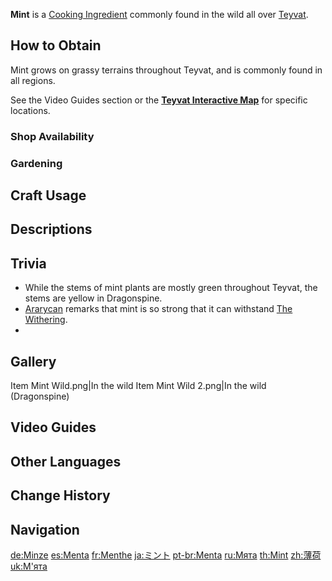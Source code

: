 {{For|the event item|Mint (Of Drink A-Dreaming)}}
{{Item Infobox
|id           = 100016
|image        = Item Mint.png
|type         = Cooking Ingredients
|invCategory  = Materials
|description  = A refreshingly cool ingredient. The cool, fresh flavor can cut through the heat of many dishes.
|source1      = Found in the wild
|source2      = {{Sold By}}
|source3      = [[Gardening]] with [[A Path of Value: Jade Field|Jade Field]]
}}
'''Mint''' is a [[Cooking Ingredient]] commonly found in the wild all over [[Teyvat]].

==How to Obtain==
Mint grows on grassy terrains throughout Teyvat, and is commonly found in all regions.

See the Video Guides section or the '''[https://webstatic-sea.mihoyo.com/app/ys-map-sea/index.html#/map/2?shown_types=161 Teyvat Interactive Map]''' for specific locations.

===Shop Availability===
{{Shop Availability}}

===Gardening===
{{Recipe
|type = Jade Field
|time = 2d 22h
|Mint Seed = 1
|sort = Mint Seed
}}

==Craft Usage==
{{Craft Usage}}

==Descriptions==
{{Description|A refreshingly cool ingredient. The cool, fresh flavor can cut through the heat of many dishes. Mint is readily available throughout the land and is know for its exuberant vitality.}}

==Trivia==
* While the stems of mint plants are mostly green throughout Teyvat, the stems are yellow in Dragonspine.
* [[Ararycan]] remarks that mint is so strong that it can withstand [[The Withering]].
* {{Related Items|type=variant}}

==Gallery==
<gallery>
Item Mint Wild.png|In the wild
Item Mint Wild 2.png|In the wild (Dragonspine)
</gallery>

==Video Guides==
{{EVT
|video1   = https://youtu.be/cgzOZtQtCrk
|caption1 = Farm Guide
}}

==Other Languages==
{{Other Languages|default_hidden = 1
|en      = Mint
|zhs     = 薄荷
|zhs_rm  = Bòhé
|zht     = 薄荷
|zht_rm  = Bòhé
|ja      = ミント
|ja_rm   = Minto
|ko      = 허브
|ko_rm   = Heobeu
|es      = Menta
|fr      = Menthe
|ru      = Мята
|th      = Mint
|vi      = {{tt|Bạc|薄}} {{tt|Hà|荷}}
|de      = Minze
|id      = Mint
|pt      = Menta
|tr      = Nane
|it      = Menta
}}

==Change History==
{{Change History|1.0}}

==Navigation==
{{Material Navbox|type=Crafting Materials}}

[[de:Minze]]
[[es:Menta]]
[[fr:Menthe]]
[[ja:ミント]]
[[pt-br:Menta]]
[[ru:Мята]]
[[th:Mint]]
[[zh:薄荷]]
[[uk:М'ята]]